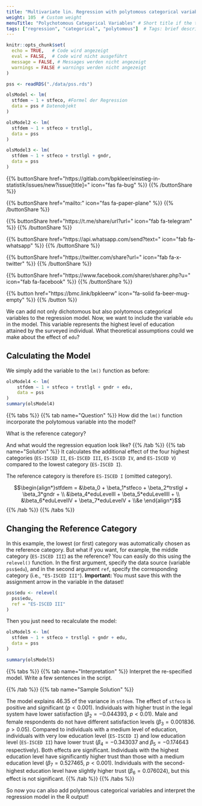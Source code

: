 ```yaml
---
title: "Multivariate lin. Regression with polytomous categorical variables"  # Page title
weight: 105  # Custom weight
menuTitle: "Polychotomous Categorical Variables" # Short title if the title is too long
tags: ["regression", "categorical", "polytomous"]  # Tags: brief description of the content
---
```


```r
knitr::opts_chunk$set(
  echo = TRUE,   # Code wird angezeigt
  eval = FALSE,  # Code wird nicht ausgeführt
  message = FALSE, # Messages werden nicht angezeigt
  warnings = FALSE # warnings werden nicht angezeigt
)

pss <- readRDS("./data/pss.rds")

olsModel <- lm(
  stfdem ~ 1 + stfeco, #Formel der Regression
  data = pss # Datenobjekt
)  

olsModel2 <- lm(
  stfdem ~ 1 + stfeco + trstlgl,   
  data = pss
)      

olsModel3 <- lm(
  stfdem ~ 1 + stfeco + trstlgl + gndr,   
  data = pss
)           
```

{{% buttonShare href=\"https\:\/\/gitlab.com\/bpkleer\/einstieg-in-statistik\/issues\/new?issue[title]=\" icon=\"fas fa-bug\" %}} {{% /buttonShare %}} 

{{% buttonShare href=\"mailto\:\" icon=\"fas fa-paper-plane\" %}} {{% /buttonShare %}}

{{% buttonShare href=\"https\:\/\/t.me\/share\/url?url=\" icon=\"fab fa-telegram\" %}} {{% /buttonShare %}}

{{% buttonShare href=\"https\:\/\/api.whatsapp.com\/send?text=\" icon=\"fab fa-whatsapp\" %}} {{% /buttonShare %}}

{{% buttonShare href=\"https\:\/\/twitter.com\/share?url=\" icon=\"fab fa-x-twitter\" %}} {{% /buttonShare %}}

{{% buttonShare href=\"https\:\/\/www.facebook.com\/sharer\/sharer.php?u=\" icon=\"fab fa-facebook\" %}} {{% /buttonShare %}}

{{% button href=\"https\:\/\/bmc.link\/bpkleerw\" icon=\"fa-solid fa-beer-mug-empty\" %}} {{% /button %}}

We can add not only dichotomous but also polytomous categorical variables to the regression model. Now, we want to include the variable `edu` in the model. This variable represents the highest level of education attained by the surveyed individual. What theoretical assumptions could we make about the effect of `edu`?

## Calculating the Model
We simply add the variable to the `lm()` function as before:
```r
olsModel4 <- lm(
    stfdem ~ 1 + stfeco + trstlgl + gndr + edu,   
    data = pss
)
summary(olsModel4)
```

{{% tabs %}}
{{% tab name=\"Question\" %}}
How did the `lm()` function incorporate the polytomous variable into the model?

What is the reference category?

And what would the regression equation look like?
{{% /tab %}}
{{% tab name=\"Solution\" %}}
It calculates the additional effect of the four highest categories (`ES-ISCED II`, `ES-ISCED III`, `ES-ISCED IV`, and `ES-ISCED V`) compared to the lowest category (`ES-ISCED I`). 

The reference category is therefore `ES-ISCED I` (omitted category).

$$\begin{align*}stfdem = &\beta_0 + \beta_1*stfeco + \beta_2*trstlgl + \beta_3*gndr + \\ &\beta_4*eduLevelII + \beta_5*eduLevelIII + \\ &\beta_6*eduLevelIV + \beta_7*eduLevelV + \\&e \end{align*}$$
{{% /tab %}}
{{% /tabs %}}

## Changing the Reference Category
In this example, the lowest (or first) category was automatically chosen as the reference category. But what if you want, for example, the middle category (`ES-ISCED III`) as the reference? You can easily do this using the `relevel()` function. In the first argument, specify the data source (variable `pss$edu`), and in the second argument `ref`, specify the corresponding category (i.e., `"ES-ISCED III"`). **Important:** You must save this with the assignment arrow in the variable in the dataset!

```r
pss$edu <- relevel(
  pss$edu, 
  ref = "ES-ISCED III"
) 
```

Then you just need to recalculate the model:
```r
olsModel5 <- lm(
  stfdem ~ 1 + stfeco + trstlgl + gndr + edu,
  data = pss
)

summary(olsModel5)
```

{{% tabs %}}
{{% tab name=\"Interpretation\" %}}
Interpret the re-specified model. Write a few sentences in the script.

{{% /tab %}}
{{% tab name=\"Sample Solution\" %}}

The model explains $46.35 %$ of the variance in `stfdem`. The effect of `stfeco` is positive and significant ($p<0.001$). Individuals with higher trust in the legal system have lower satisfaction ($\beta_2 = -0.044393$, $p<0.01$). Male and female respondents do not have different satisfaction levels ($\beta_3 = 0.001836$. $p>0.05$). Compared to individuals with a medium level of education, individuals with very low education level (`ES-ISCED I`) and low education level (`ES-ISCED II`) have lower trust ($\beta_4 = -0.343037$ and $\beta_5 = -0.174643$ respectively). Both effects are significant. Individuals with the highest education level have significantly higher trust than those with a medium education level ($\beta_7 = 0.527465$, $p<0.001$). Individuals with the second-highest education level have slightly higher trust ($\beta_6 = 0.076024$), but this effect is not significant.
{{% /tab %}}
{{% /tabs %}}

So now you can also add polytomous categorical variables and interpret the regression model in the R output!
